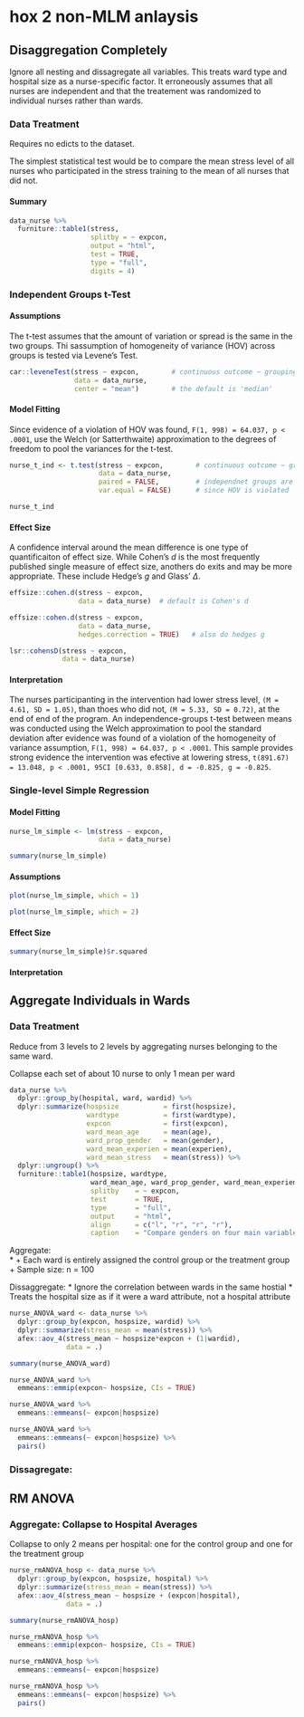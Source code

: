 # hox 2 non-MLM anlaysis





## Disaggregation Completely

Ignore all nesting and dissagregate all variables.  This treats ward type and hospital size as a nurse-specific factor.  It erroneously assumes that all nurses are independent and that the treatement was randomized to individual nurses rather than wards. 

### Data Treatment

Requires no edicts to the dataset.

The simplest statistical test would be to compare the mean stress level of all nurses who participated in the stress training to the mean of all nurses that did not.  

#### Summary

```{r, results='asis'}
data_nurse %>% 
  furniture::table1(stress,
                    splitby = ~ expcon,
                    output = "html",
                    test = TRUE,
                    type = "full",
                    digits = 4)
```







### Independent Groups t-Test

#### Assumptions

The t-test assumes that the amount of variation or spread is the same in the two groups.  Thi sassumption of homogeneity of variance (HOV) across groups is tested via Levene's Test.  

```{r}
car::leveneTest(stress ~ expcon,        # continuous outcome ~ grouping var
                data = data_nurse,      
                center = "mean")        # the default is 'median'
```

#### Model Fitting

Since evidence of  a violation of HOV was found, `F(1, 998) = 64.037, p < .0001`, use the Welch (or Satterthwaite) approximation to the degrees of freedom to pool the variances for the t-test.

```{r}
nurse_t_ind <- t.test(stress ~ expcon,        # continuous outcome ~ grouping var
                      data = data_nurse,   
                      paired = FALSE,         # independnet groups are not paired
                      var.equal = FALSE)      # since HOV is violated

nurse_t_ind
```



#### Effect Size

A confidence interval around the mean difference is one type of quantificaiton of effect size.  While Cohen's $d$ is the most frequently published single measure of effect size, anothers do exits and may be more appropriate.  These include Hedge's $g$ and Glass' $\Delta$.


```{r}
effsize::cohen.d(stress ~ expcon, 
                 data = data_nurse)  # default is Cohen's d
```

```{r}
effsize::cohen.d(stress ~ expcon, 
                 data = data_nurse,
                 hedges.correction = TRUE)   # also do hedges g
```


```{r}
lsr::cohensD(stress ~ expcon,
             data = data_nurse)
```



#### Interpretation

The nurses participanting in the intervention had lower stress level, `(M = 4.61, SD = 1.05)`, than thoes who did not, `(M = 5.33, SD = 0.72)`, at the end of end of the program.  An independence-groups t-test between means was conducted using the Welch approximation to pool the standard deviation after evidence was found of a violation of the homogeneity of variance assumption, `F(1, 998) = 64.037, p < .0001`. This sample provides strong evidence the intervention was efective at lowering stress, `t(891.67) = 13.048, p < .0001, 95CI [0.633, 0.858], d = -0.825, g = -0.825`.


### Single-level Simple Regression


#### Model Fitting

```{r}
nurse_lm_simple <- lm(stress ~ expcon,  
                      data = data_nurse)

summary(nurse_lm_simple)
```

#### Assumptions


```{r}
plot(nurse_lm_simple, which = 1)
```

```{r}
plot(nurse_lm_simple, which = 2)
```


#### Effect Size

```{r}
summary(nurse_lm_simple)$r.squared
```

#### Interpretation





## Aggregate Individuals in Wards

### Data Treatment

Reduce from 3 levels to 2 levels by aggregating nurses belonging to the same ward.

Collapse each set of about 10 nurse to only 1 mean per ward 

```{r}
data_nurse %>% 
  dplyr::group_by(hospital, ward, wardid) %>% 
  dplyr::summarize(hospsize           = first(hospsize),
                   wardtype           = first(wardtype),
                   expcon             = first(expcon),
                   ward_mean_age      = mean(age),
                   ward_prop_gender   = mean(gender),
                   ward_mean_experien = mean(experien),
                   ward_mean_stress   = mean(stress)) %>% 
  dplyr::ungroup() %>% 
  furniture::table1(hospsize, wardtype,
                    ward_mean_age, ward_prop_gender, ward_mean_experien,
                    splitby    = ~ expcon,                                  # var to divide sample by
                    test       = TRUE,                                      # test groups different?
                    type       = "full",                                    # give the test statistic
                    output     = "html",                                    # output for latex
                    align      = c("l", "r", "r", "r"),                     # column alignment
                    caption    = "Compare genders on four main variables")  # title
```


Aggregate:   
* 
    + Each ward is entirely assigned the control group or the treatment group
    + Sample size: n = 100

Dissaggregate:
* Ignore the correlation between wards in the same hostial
* Treats the hospital size as if it were a ward attribute, not a hospital attribute

```{r}
nurse_ANOVA_ward <- data_nurse %>% 
  dplyr::group_by(expcon, hospsize, wardid) %>% 
  dplyr::summarize(stress_mean = mean(stress)) %>% 
  afex::aov_4(stress_mean ~ hospsize*expcon + (1|wardid),
              data = .)

summary(nurse_ANOVA_ward)
```

```{r}
nurse_ANOVA_ward %>% 
  emmeans::emmip(expcon~ hospsize, CIs = TRUE)
```



```{r}
nurse_ANOVA_ward %>% 
  emmeans::emmeans(~ expcon|hospsize)
```

```{r}
nurse_ANOVA_ward %>% 
  emmeans::emmeans(~ expcon|hospsize) %>% 
  pairs()
```

### Dissagregate: 





## RM ANOVA

### Aggregate: Collapse to Hospital Averages

Collapse to only 2 means per hospital: one for the control group and one for the treatment group


```{r}
nurse_rmANOVA_hosp <- data_nurse %>% 
  dplyr::group_by(expcon, hospsize, hospital) %>% 
  dplyr::summarize(stress_mean = mean(stress)) %>% 
  afex::aov_4(stress_mean ~ hospsize + (expcon|hospital),
              data = .)

summary(nurse_rmANOVA_hosp)
```

```{r}
nurse_rmANOVA_hosp %>% 
  emmeans::emmip(expcon~ hospsize, CIs = TRUE)
```



```{r}
nurse_rmANOVA_hosp %>% 
  emmeans::emmeans(~ expcon|hospsize)
```

```{r}
nurse_rmANOVA_hosp %>% 
  emmeans::emmeans(~ expcon|hospsize) %>% 
  pairs()
```






